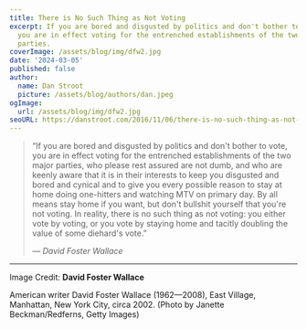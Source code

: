 ```yaml
---
title: There is No Such Thing as Not Voting
excerpt: If you are bored and disgusted by politics and don't bother to vote,
  you are in effect voting for the entrenched establishments of the two major
  parties.
coverImage: /assets/blog/img/dfw2.jpg
date: '2024-03-05'
published: false
author:
  name: Dan Stroot
  picture: /assets/blog/authors/dan.jpeg
ogImage:
  url: /assets/blog/img/dfw2.jpg
seoURL: https://danstroot.com/2016/11/06/there-is-no-such-thing-as-not-voting/
---
```


> “If you are bored and disgusted by politics and don't bother to vote, you are in effect voting for the entrenched establishments of the two major parties, who please rest assured are not dumb, and who are keenly aware that it is in their interests to keep you disgusted and bored and cynical and to give you every possible reason to stay at home doing one-hitters and watching MTV on primary day. By all means stay home if you want, but don't bullshit yourself that you're not voting. In reality, there is no such thing as not voting: you either vote by voting, or you vote by staying home and tacitly doubling the value of some diehard's vote.”
>
> <cite>&mdash; David Foster Wallace</cite>

---

Image Credit: **David Foster Wallace**

<span className="text-sm">
  American writer David Foster Wallace (1962&mdash;2008), East Village,
  Manhattan, New York City, circa 2002. (Photo by Janette Beckman/Redferns,
  Getty Images)
</span>
